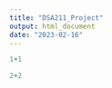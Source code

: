 ```yaml
---
title: "DSA211_Project"
output: html_document
date: "2023-02-16"
---
```


```r
1+1
```

```r
2+2
```


